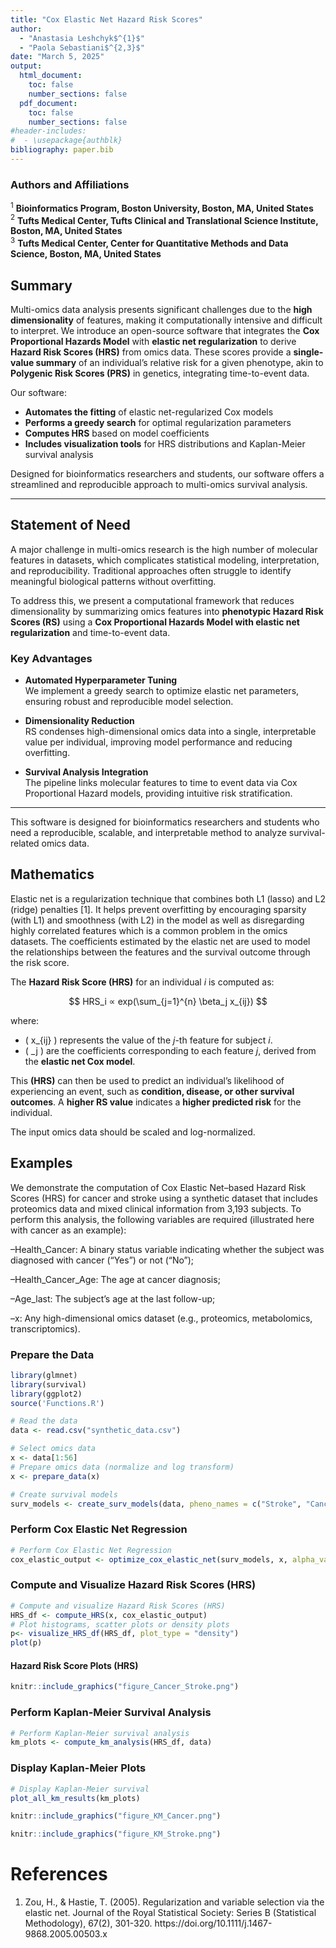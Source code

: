 ```yaml
---
title: "Cox Elastic Net Hazard Risk Scores"
author:
  - "Anastasia Leshchyk$^{1}$"
  - "Paola Sebastiani$^{2,3}$"
date: "March 5, 2025"
output:
  html_document:
    toc: false
    number_sections: false
  pdf_document:
    toc: false
    number_sections: false
#header-includes:
#  - \usepackage{authblk}
bibliography: paper.bib
---
```


### Authors and Affiliations

$^1$ **Bioinformatics Program, Boston University, Boston, MA, United States**  
$^2$ **Tufts Medical Center, Tufts Clinical and Translational Science Institute, Boston, MA, United States**  
$^3$ **Tufts Medical Center, Center for Quantitative Methods and Data Science, Boston, MA, United States**  


## Summary

Multi-omics data analysis presents significant challenges due to the **high dimensionality** of features, making it computationally intensive and difficult to interpret. We introduce an open-source software that integrates the **Cox Proportional Hazards Model** with **elastic net regularization** to derive **Hazard Risk Scores (HRS)** from omics data. These scores provide a **single-value summary** of an individual’s relative risk for a given phenotype, akin to **Polygenic Risk Scores (PRS)** in genetics, integrating time-to-event data.

Our software:

- **Automates the fitting** of elastic net-regularized Cox models  
- **Performs a greedy search** for optimal regularization parameters  
- **Computes HRS** based on model coefficients  
- **Includes visualization tools** for HRS distributions and Kaplan-Meier survival analysis  

Designed for bioinformatics researchers and students, our software offers a streamlined and reproducible approach to multi-omics survival analysis.

---

## Statement of Need

A major challenge in multi-omics research is the high number of molecular features in datasets, which complicates statistical modeling, interpretation, and reproducibility. Traditional approaches often struggle to identify meaningful biological patterns without overfitting.  

To address this, we present a computational framework that reduces dimensionality by summarizing omics features into **phenotypic Hazard Risk Scores (RS)** using a **Cox Proportional Hazards Model with elastic net regularization** and time-to-event data.

### Key Advantages

- **Automated Hyperparameter Tuning**  
  We implement a greedy search to optimize elastic net parameters, ensuring robust and reproducible model selection.  
  
- **Dimensionality Reduction**  
  RS condenses high-dimensional omics data into a single, interpretable value per individual, improving model performance and reducing overfitting.  

- **Survival Analysis Integration**  
  The pipeline links molecular features to time to event data via Cox Proportional Hazard models, providing intuitive risk stratification.  

---

This software is designed for bioinformatics researchers and students who need a reproducible, scalable, and interpretable method to analyze survival-related omics data. 

## Mathematics

Elastic net is a regularization technique that combines both L1 (lasso) and L2 (ridge) penalties [1]. It helps prevent overfitting by encouraging sparsity (with L1) and smoothness (with L2) in the model as well as disregarding highly correlated features which is a common problem in the omics datasets. The coefficients estimated by the elastic net are used to model the relationships between the features and the survival outcome through the risk score.

The **Hazard Risk Score (HRS)** for an individual *i* is computed as:

$$
HRS_i ∝ exp(\sum_{j=1}^{n} \beta_j x_{ij})
$$

where:

- \( x_{ij} \) represents the value of the *j*-th feature for subject *i*.
- \( \beta_j \) are the coefficients corresponding to each feature *j*, derived from the **elastic net Cox model**.

This **(HRS)** can then be used to predict an individual's likelihood of experiencing an event, such as **condition, disease, or other survival outcomes**. A **higher RS value** indicates a **higher predicted risk** for the individual.

The input omics data should be scaled and log-normalized. 

## Examples

We demonstrate the computation of Cox Elastic Net–based Hazard Risk Scores (HRS) for cancer and stroke using a synthetic dataset that includes proteomics data and mixed clinical information from 3,193 subjects. To perform this analysis, the following variables are required (illustrated here with cancer as an example):

--Health_Cancer: A binary status variable indicating whether the subject was diagnosed with cancer ("Yes") or not ("No");

--Health_Cancer_Age: The age at cancer diagnosis;

--Age_last: The subject’s age at the last follow-up;

--x: Any high-dimensional omics dataset (e.g., proteomics, metabolomics, transcriptomics).

### **Prepare the Data**

```r
library(glmnet)
library(survival)
library(ggplot2)
source('Functions.R')
```

```r
# Read the data
data <- read.csv("synthetic_data.csv")

# Select omics data
x <- data[1:56]
# Prepare omics data (normalize and log transform)
x <- prepare_data(x)

# Create survival models
surv_models <- create_surv_models(data, pheno_names = c("Stroke", "Cancer"))
```

### **Perform Cox Elastic Net Regression**

```r
# Perform Cox Elastic Net Regression
cox_elastic_output <- optimize_cox_elastic_net(surv_models, x, alpha_values = seq(0, 1, by = 0.1))
```

### **Compute and Visualize Hazard Risk Scores (HRS)**

```r
# Compute and visualize Hazard Risk Scores (HRS)
HRS_df <- compute_HRS(x, cox_elastic_output)
# Plot histograms, scatter plots or density plots
p<- visualize_HRS_df(HRS_df, plot_type = "density")
plot(p)
```

#### **Hazard Risk Score Plots (HRS)**

```r
knitr::include_graphics("figure_Cancer_Stroke.png")
```

### **Perform Kaplan-Meier Survival Analysis**

```r
# Perform Kaplan-Meier survival analysis
km_plots <- compute_km_analysis(HRS_df, data)
```

### **Display Kaplan-Meier Plots**


```r
# Display Kaplan-Meier survival
plot_all_km_results(km_plots)
```

```r
knitr::include_graphics("figure_KM_Cancer.png")
```

```r
knitr::include_graphics("figure_KM_Stroke.png")
```

# References

1. Zou, H., & Hastie, T. (2005). Regularization and variable selection via the elastic net. Journal of the Royal Statistical Society: Series B (Statistical Methodology), 67(2), 301-320. https://doi.org/10.1111/j.1467-9868.2005.00503.x